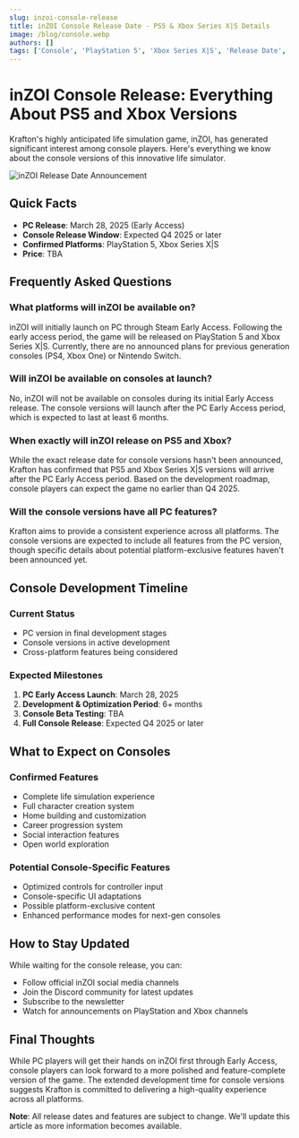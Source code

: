```yaml
---
slug: inzoi-console-release
title: inZOI Console Release Date - PS5 & Xbox Series X|S Details
image: /blog/console.webp
authors: []
tags: ['Console', 'PlayStation 5', 'Xbox Series X|S', 'Release Date', 'Download']
---
```


# inZOI Console Release: Everything About PS5 and Xbox Versions

Krafton's highly anticipated life simulation game, inZOI, has generated significant interest among console players. Here's everything we know about the console versions of this innovative life simulator.

![inZOI Release Date Announcement](/blog/console.webp)

## Quick Facts

- **PC Release**: March 28, 2025 (Early Access)
- **Console Release Window**: Expected Q4 2025 or later
- **Confirmed Platforms**: PlayStation 5, Xbox Series X|S
- **Price**: TBA

## Frequently Asked Questions

### What platforms will inZOI be available on?
inZOI will initially launch on PC through Steam Early Access. Following the early access period, the game will be released on PlayStation 5 and Xbox Series X|S. Currently, there are no announced plans for previous generation consoles (PS4, Xbox One) or Nintendo Switch.

### Will inZOI be available on consoles at launch?
No, inZOI will not be available on consoles during its initial Early Access release. The console versions will launch after the PC Early Access period, which is expected to last at least 6 months.

### When exactly will inZOI release on PS5 and Xbox?
While the exact release date for console versions hasn't been announced, Krafton has confirmed that PS5 and Xbox Series X|S versions will arrive after the PC Early Access period. Based on the development roadmap, console players can expect the game no earlier than Q4 2025.

### Will the console versions have all PC features?
Krafton aims to provide a consistent experience across all platforms. The console versions are expected to include all features from the PC version, though specific details about potential platform-exclusive features haven't been announced yet.

## Console Development Timeline

### Current Status
- PC version in final development stages
- Console versions in active development
- Cross-platform features being considered

### Expected Milestones
1. **PC Early Access Launch**: March 28, 2025
2. **Development & Optimization Period**: 6+ months
3. **Console Beta Testing**: TBA
4. **Full Console Release**: Expected Q4 2025 or later

## What to Expect on Consoles

### Confirmed Features
- Complete life simulation experience
- Full character creation system
- Home building and customization
- Career progression system
- Social interaction features
- Open world exploration

### Potential Console-Specific Features
- Optimized controls for controller input
- Console-specific UI adaptations
- Possible platform-exclusive content
- Enhanced performance modes for next-gen consoles

## How to Stay Updated

While waiting for the console release, you can:
- Follow official inZOI social media channels
- Join the Discord community for latest updates
- Subscribe to the newsletter
- Watch for announcements on PlayStation and Xbox channels

## Final Thoughts

While PC players will get their hands on inZOI first through Early Access, console players can look forward to a more polished and feature-complete version of the game. The extended development time for console versions suggests Krafton is committed to delivering a high-quality experience across all platforms.

**Note**: All release dates and features are subject to change. We'll update this article as more information becomes available.